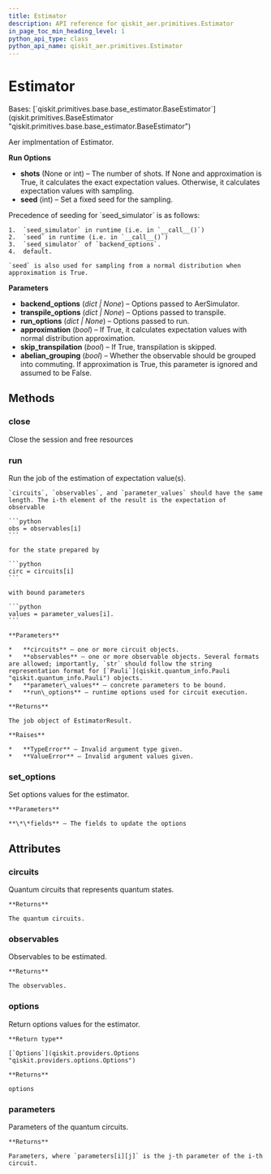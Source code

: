 ```yaml
---
title: Estimator
description: API reference for qiskit_aer.primitives.Estimator
in_page_toc_min_heading_level: 1
python_api_type: class
python_api_name: qiskit_aer.primitives.Estimator
---
```


# Estimator

<Class id="qiskit_aer.primitives.Estimator" isDedicatedPage={true} github="https://github.com/qiskit/qiskit-aer/tree/stable/0.12/qiskit_aer/primitives/estimator.py" signature="Estimator(*, backend_options=None, transpile_options=None, run_options=None, approximation=False, skip_transpilation=False, abelian_grouping=True)">
  Bases: [`qiskit.primitives.base.base_estimator.BaseEstimator`](qiskit.primitives.BaseEstimator "qiskit.primitives.base.base_estimator.BaseEstimator")

  Aer implmentation of Estimator.

  **Run Options**

  *   **shots** (None or int) – The number of shots. If None and approximation is True, it calculates the exact expectation values. Otherwise, it calculates expectation values with sampling.
  *   **seed** (int) – Set a fixed seed for the sampling.

  <Admonition title="Note" type="note">
    Precedence of seeding for `seed_simulator` is as follows:

    1.  `seed_simulator` in runtime (i.e. in `__call__()`)
    2.  `seed` in runtime (i.e. in `__call__()`)
    3.  `seed_simulator` of `backend_options`.
    4.  default.

    `seed` is also used for sampling from a normal distribution when approximation is True.
  </Admonition>

  **Parameters**

  *   **backend\_options** (*dict | None*) – Options passed to AerSimulator.
  *   **transpile\_options** (*dict | None*) – Options passed to transpile.
  *   **run\_options** (*dict | None*) – Options passed to run.
  *   **approximation** (*bool*) – If True, it calculates expectation values with normal distribution approximation.
  *   **skip\_transpilation** (*bool*) – If True, transpilation is skipped.
  *   **abelian\_grouping** (*bool*) – Whether the observable should be grouped into commuting. If approximation is True, this parameter is ignored and assumed to be False.

  ## Methods

  ### close

  <Function id="qiskit_aer.primitives.Estimator.close" signature="Estimator.close()">
    Close the session and free resources
  </Function>

  ### run

  <Function id="qiskit_aer.primitives.Estimator.run" signature="Estimator.run(circuits, observables, parameter_values=None, **run_options)">
    Run the job of the estimation of expectation value(s).

    `circuits`, `observables`, and `parameter_values` should have the same length. The i-th element of the result is the expectation of observable

    ```python
    obs = observables[i]
    ```

    for the state prepared by

    ```python
    circ = circuits[i]
    ```

    with bound parameters

    ```python
    values = parameter_values[i].
    ```

    **Parameters**

    *   **circuits** – one or more circuit objects.
    *   **observables** – one or more observable objects. Several formats are allowed; importantly, `str` should follow the string representation format for [`Pauli`](qiskit.quantum_info.Pauli "qiskit.quantum_info.Pauli") objects.
    *   **parameter\_values** – concrete parameters to be bound.
    *   **run\_options** – runtime options used for circuit execution.

    **Returns**

    The job object of EstimatorResult.

    **Raises**

    *   **TypeError** – Invalid argument type given.
    *   **ValueError** – Invalid argument values given.
  </Function>

  ### set\_options

  <Function id="qiskit_aer.primitives.Estimator.set_options" signature="Estimator.set_options(**fields)">
    Set options values for the estimator.

    **Parameters**

    **\*\*fields** – The fields to update the options
  </Function>

  ## Attributes

  ### circuits

  <Attribute id="qiskit_aer.primitives.Estimator.circuits">
    Quantum circuits that represents quantum states.

    **Returns**

    The quantum circuits.
  </Attribute>

  ### observables

  <Attribute id="qiskit_aer.primitives.Estimator.observables">
    Observables to be estimated.

    **Returns**

    The observables.
  </Attribute>

  ### options

  <Attribute id="qiskit_aer.primitives.Estimator.options">
    Return options values for the estimator.

    **Return type**

    [`Options`](qiskit.providers.Options "qiskit.providers.options.Options")

    **Returns**

    options
  </Attribute>

  ### parameters

  <Attribute id="qiskit_aer.primitives.Estimator.parameters">
    Parameters of the quantum circuits.

    **Returns**

    Parameters, where `parameters[i][j]` is the j-th parameter of the i-th circuit.
  </Attribute>
</Class>

